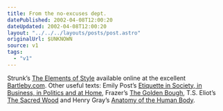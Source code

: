 ```yaml
---
title: From the no-excuses dept.
datePublished: 2002-04-08T12:00:20
dateUpdated: 2002-04-08T12:00:20
layout: "../../../layouts/posts/post.astro"
originalUrl: $UNKNOWN
source: v1
tags:
  - "v1"
---
```


Strunk&#8217;s [The Elements of Style][1] available online at the excellent [Bartleby.com][2]. Other useful texts: Emily Post&#8217;s [Etiquette in Society, in Business, in Politics and at Home][3], Frazer&#8217;s [The Golden Bough][4], T.S. Eliot&#8217;s [The Sacred Wood][5] and Henry Gray&#8217;s [Anatomy of the Human Body][6].

[1]: http://www.bartleby.com/141/
[2]: http://www.bartleby.com
[3]: http://www.bartleby.com/95/
[4]: http://www.bartleby.com/196/
[5]: http://www.bartleby.com/200/
[6]: http://www.bartleby.com/107/
